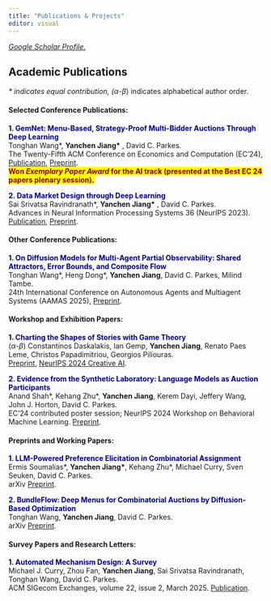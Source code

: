 ```yaml
---
title: "Publications & Projects"
editor: visual
---
```


[*Google Scholar Profile.*](https://scholar.google.com/citations?user=ULefWRkAAAAJ&hl=en)

## Academic Publications

*\* indicates equal contribution, (*$\alpha$-$\beta$) indicates alphabetical author order.

#### Selected Conference Publications:

[**1. GemNet: Menu-Based, Strategy-Proof Multi-Bidder Auctions Through Deep Learning**]{style="color:darkblue"} <br> Tonghan Wang\*, **Yanchen Jiang\*** , David C. Parkes. <br>The Twenty-Fifth ACM Conference on Economics and Computation (EC'24), [Publication](https://dl.acm.org/doi/10.1145/3670865.3673454), [Preprint](https://arxiv.org/abs/2406.07428). <br> [**Won *Exemplary Paper Award* for the AI track (presented at the Best EC 24 papers plenary session).**]{style="color:darkred;background-color: yellow"}

[**2. Data Market Design through Deep Learning**]{style="color:darkblue"} <br> Sai Srivatsa Ravindranath\*, **Yanchen Jiang\*** , David C. Parkes. <br>Advances in Neural Information Processing Systems 36 (NeurIPS 2023). [Publication](https://proceedings.neurips.cc/paper_files/paper/2023/hash/1577ea3eaf8dacb99f64e4496c3ecddf-Abstract-Conference.html), [Preprint](https://arxiv.org/abs/2310.20096).

#### Other Conference Publications:

[**1. On Diffusion Models for Multi-Agent Partial Observability: Shared Attractors, Error Bounds, and Composite Flow**]{style="color:darkblue"} <br> Tonghan Wang\*, Heng Dong\*, **Yanchen Jiang**, David C. Parkes, Milind Tambe. <br>24th International Conference on Autonomous Agents and Multiagent Systems (AAMAS 2025), [Preprint](https://arxiv.org/abs/2410.13953).

#### Workshop and Exhibition Papers:

[**1. Charting the Shapes of Stories with Game Theory**]{style="color:darkblue"} <br> ($\alpha$-$\beta$) Constantinos Daskalakis, Ian Gemp, **Yanchen Jiang**, Renato Paes Leme, Christos Papadimitriou, Georgios Piliouras. <br>[Preprint](https://arxiv.org/abs/2412.05747), [NeurIPS 2024 Creative AI](https://neurips.cc/virtual/2024/105446).

[**2. Evidence from the Synthetic Laboratory: Language Models as Auction Participants**]{style="color:darkblue"} <br>Anand Shah\*, Kehang Zhu\*, **Yanchen Jiang**, Kerem Dayi, Jeffery Wang, John J. Horton, David C. Parkes. <br> EC'24 contributed poster session; NeurIPS 2024 Workshop on Behavioral Machine Learning. [Preprint](https://openreview.net/pdf?id=FB9mTtJpJI).

#### Preprints and Working Papers:

[**1. LLM-Powered Preference Elicitation in Combinatorial Assignment**]{style="color:darkblue"} <br> Ermis Soumalias\*, **Yanchen Jiang\***, Kehang Zhu\*, Michael Curry, Sven Seuken, David C. Parkes. <br> arXiv [Preprint](https://arxiv.org/abs/2502.10308).

[**2. BundleFlow: Deep Menus for Combinatorial Auctions by Diffusion-Based Optimization**]{style="color:darkblue"} <br> Tonghan Wang, **Yanchen Jiang**, David C. Parkes. <br> arXiv [Preprint](https://arxiv.org/abs/2502.15283).

#### Survey Papers and Research Letters:

[**1. Automated Mechanism Design: A Survey**]{style="color:darkblue"} <br> Michael J. Curry, Zhou Fan, **Yanchen Jiang**, Sai Srivatsa Ravindranath, Tonghan Wang, David
C. Parkes. <br> ACM SIGecom Exchanges, volume 22, issue 2,
March 2025. [Publication](https://www.sigecom.org/exchanges/volume_22/2/CURRY.pdf).